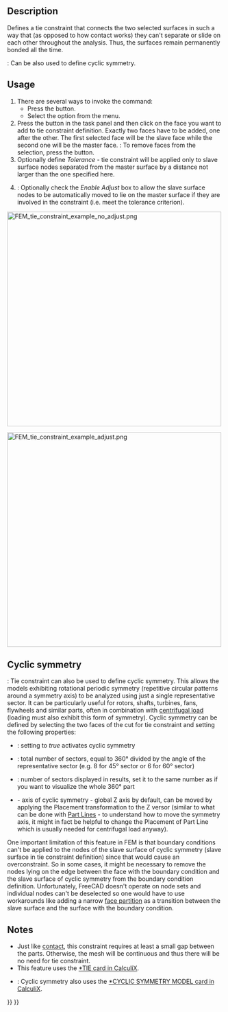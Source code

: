 <languages/>

{{Docnav
|[[FEM_ConstraintContact|Constraint contact]]
|[[FEM_ConstraintSpring|Constraint spring]]
|[[FEM_Workbench|FEM]]
|IconL=FEM_ConstraintContact.svg
|IconR=FEM_ConstraintSpring.svg
|IconC=Workbench_FEM.svg
}}

{{GuiCommandContainer|
{{GuiCommand
|Name=FEM ConstraintTie
|MenuLocation=Model → Mechanical Boundary Conditions and Loads → Tie Constraint
|Workbenches=[[FEM_Workbench|FEM]]
|Version=0.19
|SeeAlso=[[FEM_ConstraintPressure|FEM Constraint pressure]]
}}
{{GuiCommandFemInfo
|Solvers=CalculiX
}}
}}

==Description==

Defines a tie constraint that connects the two selected surfaces in such a way that (as opposed to how contact works) they can't separate or slide on each other throughout the analysis. Thus, the surfaces remain permanently bonded all the time.

{{Version|1.0}}: Can be also used to define cyclic symmetry.

==Usage==

# There are several ways to invoke the command:
#* Press the {{Button|[[Image:FEM ConstraintTie.svg|16px]] [[FEM ConstraintTie|Tie Constraint]]}} button.
#* Select the {{MenuCommand|Model → Mechanical Boundary Conditions and Loads → [[Image:FEM ConstraintTie.svg|16px]] Tie Constraint}} option from the menu.
# Press the {{Button|Add}} button in the task panel and then click on the face you want to add to tie constraint definition. Exactly two faces have to be added, one after the other. The first selected face will be the slave face while the second one will be the master face. {{Version|1.1}}: To remove faces from the selection, press the {{Button|Remove}} button.
# Optionally define ''Tolerance'' - tie constraint will be applied only to slave surface nodes separated from the master surface by a distance not larger than the one specified here.
# {{Version|1.0}}: Optionally check the ''Enable Adjust'' box to allow the slave surface nodes to be automatically moved to lie on the master surface if they are involved in the constraint (i.e. meet the tolerance criterion).

[[Image:FEM_tie_constraint_example_no_adjust.png|500px]]
{{Caption|Two halves of a beam connected with tie constraint with non-default tolerance accounting for the gap.}}

[[Image:FEM_tie_constraint_example_adjust.png|500px]]
{{Caption|The same example from above with adjustment enabled - nodes are moved to close the gap.}}

==Cyclic symmetry==

{{Version|1.0}}: Tie constraint can also be used to define cyclic symmetry. This allows the models exhibiting rotational periodic symmetry (repetitive circular patterns around a symmetry axis) to be analyzed using just a single representative sector. It can be particularly useful for rotors, shafts, turbines, fans, flywheels and similar parts, often in combination with [[FEM_ConstraintCentrif|centrifugal load]] (loading must also exhibit this form of symmetry).
Cyclic symmetry can be defined by selecting the two faces of the cut for tie constraint and setting the following properties:
* {{PropertyData|Cyclic Symmetry}}: setting to ''true'' activates cyclic symmetry
* {{PropertyData|Sectors}}: total number of sectors, equal to 360° divided by the angle of the representative sector (e.g. 8 for 45° sector or 6 for 60° sector)
* {{PropertyData|Connected Sectors}}: number of sectors displayed in results, set it to the same number as {{PropertyData|Sectors}} if you want to visualize the whole 360° part
* {{PropertyData|Symmetry Axis}} - axis of cyclic symmetry - global Z axis by default, can be moved by applying the Placement transformation to the Z versor (similar to what can be done with [[Part_Line|Part Lines]] - to understand how to move the symmetry axis, it might in fact be helpful to change the Placement of Part Line which is usually needed for centrifugal load anyway).
One important limitation of this feature in FEM is that boundary conditions can't be applied to the nodes of the slave surface of cyclic symmetry (slave surface in tie constraint definition) since that would cause an overconstraint. So in some cases, it might be necessary to remove the nodes lying on the edge between the face with the boundary condition and the slave surface of cyclic symmetry from the boundary condition definition. Unfortunately, FreeCAD doesn't operate on node sets and individual nodes can't be deselected so one would have to use workarounds like adding a narrow [[FEM_Geometry_Preparation_and_Meshing#Geometry_partitioning|face partition]] as a transition between the slave surface and the surface with the boundary condition.

==Notes== 

* Just like [[FEM_ConstraintContact|contact]], this constraint requires at least a small gap between the parts. Otherwise, the mesh will be continuous and thus there will be no need for tie constraint.
* This feature uses the [https://web.mit.edu/calculix_v2.7/CalculiX/ccx_2.7/doc/ccx/node251.html *TIE card in CalculiX].
* {{Version|1.0}}: Cyclic symmetry also uses the [https://web.mit.edu/calculix_v2.7/CalculiX/ccx_2.7/doc/ccx/node183.html *CYCLIC SYMMETRY MODEL card in CalculiX].


{{Docnav
|[[FEM_ConstraintContact|Constraint contact]]
|[[FEM_ConstraintSpring|Constraint spring]]
|[[FEM_Workbench|FEM]]
|IconL=FEM_ConstraintContact.svg
|IconR=FEM_ConstraintSpring.svg
|IconC=Workbench_FEM.svg
}}

{{FEM_Tools_navi{{#translation:}}}}
{{Userdocnavi{{#translation:}}}}